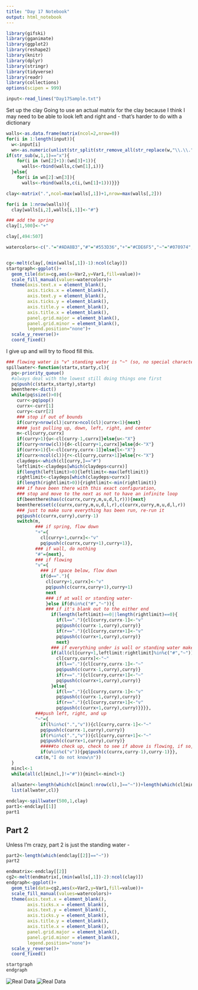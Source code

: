 ```yaml
---
title: "Day 17 Notebook"
output: html_notebook
---
```


```r
library(gifski)
library(gganimate)
library(ggplot2)
library(reshape2)
library(knitr)
library(dplyr)
library(stringr)
library(tidyverse)
library(readr)
library(collections)
options(scipen = 999)
```

```r
input<-read_lines("Day17Sample.txt")
```

Set up the clay
Going to use an actual matrix for the clay because I think I may need to be able to look left and right and - that's harder to do with a dictionary
```r
walls<-as.data.frame(matrix(ncol=2,nrow=0))
for(i in 1:length(input)){
  w<-input[i]
  wn<-as.numeric(unlist(str_split(str_remove_all(str_replace(w,"\\.\\."," "),"[^0-9| ]")," ")))
if(str_sub(w,1,1)=="x"){
    for(i in (wn[2]+1):(wn[3]+1)){
      walls<-rbind(walls,c(wn[1],i))}
  }else{
    for(i in wn[2]:wn[3]){
      walls<-rbind(walls,c(i,(wn[1]+1)))}}}

clay<-matrix(".",ncol=max(walls[,1])+1,nrow=max(walls[,2]))

for(i in 1:nrow(walls)){
  clay[walls[i,2],walls[i,1]]<-"#"}

### add the spring
clay[1,500]<-"+"

```


```r
clay[,494:507]

```


```r
watercolors<-c("."="#ADA8B3","#"="#553D36","+"="#CDE6F5","~"="#070974","v"="#181bf2")


cg<-melt(clay[,(min(walls[,1])-1):ncol(clay)])
startgraph<-ggplot()+
  geom_tile(data=cg,aes(x=Var2,y=Var1,fill=value))+
  scale_fill_manual(values=watercolors)+
  theme(axis.text.x = element_blank(),
        axis.ticks.x = element_blank(),
        axis.text.y = element_blank(),
        axis.ticks.y = element_blank(),
        axis.title.y = element_blank(),
        axis.title.x = element_blank(),
        panel.grid.major = element_blank(),
        panel.grid.minor = element_blank(),
        legend.position="none")+
  scale_y_reverse()+
  coord_fixed()
```
I give up and will try to flood fill this.

```r
### flowing water is "v" standing water is "~" (so, no special characters)
spillwater<-function(startx,starty,cl){
  pq<-priority_queue()
  #always deal with the lowest still doing things one first
  pq$push(c(startx,starty),starty)
  beenthere<-dict()
  while(pq$size()>0){
    curr<-pq$pop()
    currx<-curr[1]
    curry<-curr[2]
    ### stop if out of bounds
    if(curry>nrow(cl)|currx>ncol(cl)|currx<1){next}
    #### just pulling up, down, left, right, and center
    m<-cl[curry,currx]
    if(curry>1){u<-cl[curry-1,currx]}else{u<-"X"}
    if(curry<nrow(cl)){d<-cl[curry+1,currx]}else{d<-"X"}
    if(currx>1){l<-cl[curry,currx-1]}else{l<-"X"}
    if(currx<ncol(cl)){r<-cl[curry,currx+1]}else{r<-"X"}
    claydeps<-which(cl[curry,]=="#")
    leftlimit<-claydeps[which(claydeps<currx)]
    if(length(leftlimit)>0){leftlimit<-max(leftlimit)}
    rightlimit<-claydeps[which(claydeps>currx)]
    if(length(rightlimit>0)){rightlimit<-min(rightlimit)}
    ### if have been there with this exact configuration,
    ### stop and move to the next as not to have an infinite loop
    if(beenthere$has(c(currx,curry,m,u,d,l,r))){next}
    beenthere$set(c(currx,curry,m,u,d,l,r),c(currx,curry,m,u,d,l,r))
    ### just to make sure everything has been run, re-run it
    pq$push(c(currx,curry),curry-1)
    switch(m,
           ### if spring, flow down
           "+"={
             cl[curry+1,currx]<-"v"
             pq$push(c(currx,curry+1),curry+1)},
           ### if wall, do nothing
           "#"={next},
           ### if flowing
           "v"={
             ### if space below, flow down
             if(d=="."){
               cl[curry+1,currx]<-"v"
               pq$push(c(currx,curry+1),curry+1)
               next
               ### if at wall or standing water-
               }else if(d%in%c("#","~")){
               ### if it's blank out to the either end
                 if(length(leftlimit)==0||length(rightlimit)==0){
                   if(l=="."){cl[curry,currx-1]<-"v"
                   pq$push(c(currx-1,curry),curry)}
                   if(r=="."){cl[curry,currx+1]<-"v"
                   pq$push(c(currx+1,curry),curry)}
                   next}
                 ### if everything under is wall or standing water make standing
                 if(all(cl[curry+1,leftlimit:rightlimit]%in%c("#","~"))){
                   cl[curry,currx]<-"~"
                   if(l=="."){cl[curry,currx-1]<-"~"
                   pq$push(c(currx-1,curry),curry)}
                   if(r=="."){cl[curry,currx+1]<-"~"
                   pq$push(c(currx+1,curry),curry)}
                 }else{
                   if(l=="."){cl[curry,currx-1]<-"v"
                   pq$push(c(currx-1,curry),curry)}
                   if(r=="."){cl[curry,currx+1]<-"v"
                   pq$push(c(currx+1,curry),curry)}}}},
           ###push left, right, and up
           "~"={
             if(l%in%c(".","v")){cl[curry,currx-1]<-"~"
             pq$push(c(currx-1,curry),curry)}
             if(r%in%c(".","v")){cl[curry,currx+1]<-"~"
             pq$push(c(currx+1,curry),curry)}
             #####to check up, check to see if above is flowing, if so, push up
             if(u%in%c("v")){pq$push(c(currx,curry-1),curry-1)}},
           cat(m,"I do not know\n"))
  }
  mincl<-1
  while(all(cl[mincl,]!="#")){mincl<-mincl+1}
  
  allwater<-length(which(cl[mincl:nrow(cl),]=="~"))+length(which(cl[mincl:nrow(cl),]=="v"))
  list(allwater,cl)}
```

```r
endclay<-spillwater(500,1,clay)
part1<-endclay[[1]]
part1
```
## Part 2
Unless I'm crazy, part 2 is just the standing water -
```r
part2<-length(which(endclay[[2]]=="~"))
part2
```






```r
endmatrix<-endclay[[2]]
cg2<-melt(endmatrix[,(min(walls[,1])-2):ncol(clay)])
endgraph<-ggplot()+
  geom_tile(data=cg2,aes(x=Var2,y=Var1,fill=value))+
  scale_fill_manual(values=watercolors)+
  theme(axis.text.x = element_blank(),
        axis.ticks.x = element_blank(),
        axis.text.y = element_blank(),
        axis.ticks.y = element_blank(),
        axis.title.y = element_blank(),
        axis.title.x = element_blank(),
        panel.grid.major = element_blank(),
        panel.grid.minor = element_blank(),
        legend.position="none")+
  scale_y_reverse()+
  coord_fixed()

startgraph
endgraph
```
![Real Data](startreal.jpg) ![Real Data](endreal.jpg)






